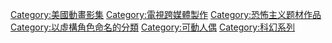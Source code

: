 
{{DEFAULTSORT:G.I. Joe‎}}
[[Category:美國動畫影集|Category:美國動畫影集]]
[[Category:電視跨媒體製作|Category:電視跨媒體製作]]
[[Category:恐怖主义题材作品|Category:恐怖主义题材作品]]
[[Category:以虛構角色命名的分類|Category:以虛構角色命名的分類]]
[[Category:可動人偶|Category:可動人偶]]
[[Category:科幻系列|Category:科幻系列]]
